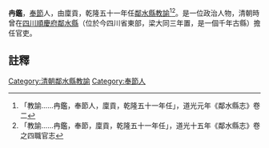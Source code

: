{{明清人物信息框
| 姓名 =冉鑑
| 最高職務 = [[四川|四川]][[鄰水縣|鄰水縣]][[教諭|教諭]]
| 國家 = 大清
| 籍貫 = [[奉節|奉節]]
| 字號 =
| 出生日期 = ？年？月？日
| 逝世日期 = ？年？月？日
| 墓葬 = 
| 配偶 =  
| 親屬 = 曾祖、祖、父，母
| 出身 =廩貢 
| 著作 =  
*
}}
'''冉鑑'''{{BD|？年||？年||}}，[[奉節|奉節]]人，由廩貢，乾隆五十一年任[[鄰水縣|鄰水縣]][[教諭|教諭]]<ref>「教諭……冉鑑，奉節人，廩貢，乾隆五十一年任」，道光元年《鄰水縣志》卷二</ref><ref>「教諭……冉鑑，奉節，廩貢，乾隆五十一年任」，道光十五年《鄰水縣志》卷之四職官志</ref>。是一位政治人物，清朝時曾在[[四川|四川]][[順慶府|順慶府]][[鄰水縣|鄰水縣]]（位於今四川省東部，梁大同三年置，是一個千年古縣）擔任官吏。
==註釋==
{{reflist}}
{{清朝人物小作品}}
[[Category:清朝鄰水縣教諭|Category:清朝鄰水縣教諭]]
[[Category:奉節人|Category:奉節人]]